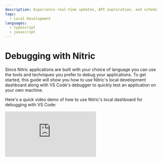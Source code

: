 ```yaml
---
description: Experience real-time updates, API exploration, and schedule debugging in Nitric's local development dashboard.
tags:
  - Local Development
languages:
  - typescript
  - javascript
---
```


# Debugging with Nitric

Since Nitric applications are built with your choice of language you can use the tools and techniques you prefer to debug your applications. To get started, this guide will show you how to use Nitric's local development dashboard along with VS Code's debugger to quickly test an application on your own machine.

Here's a quick video demo of how to use Nitric's local dashboard for debugging with VS Code:

<div>
  <div className="video-container">
    <iframe
      src="https://www.youtube-nocookie.com/embed/dzZu84xr6cY"
      title="Debugging with Nitric Local Dashboard"
      frameBorder="0"
      allow="accelerometer; autoplay; clipboard-write; encrypted-media; gyroscope; picture-in-picture; web-share"
      allowFullScreen
    />
  </div>
</div>

<Note>
  The local dashboard continues to get frequent feature updates, so might look
  different to the video depending on the version of the Nitric CLI you are
  using.
</Note>

## VS Code Debugging with Nitric Templates

Nitric's JavaScript and TypeScript templates include `launch.json` files which enable debugging in VS Code. A new project built from one of these templates will contain a directory structure that resembles the following:

```
project-root/
├── .vscode/
│   └── launch.json
├── nitric.yaml
├── ...
```

Before running the debugger, it's necessary to install the project's dependencies. In the case of TypeScript or JavaScript, you can do this by running:

<Tabs>

<TabItem label="npm">

```bash npm
npm install
```

</TabItem>

<TabItem label="yarn">

```bash yarn
yarn install
```

</TabItem>

<TabItem label="pnpm">

```bash pnpm
pnpm install
```

</TabItem>

</Tabs>

Next, in VS Code go to the `Run and Debug` tab and click start debugging (the green arrow) for `Debug Nitric App`:

![Debug Button VS Code](/docs/images/guides/debugging/run-debug.png)

To learn more about debugging with VS Code, you can explore [additional resources and documentation](https://code.visualstudio.com/docs/editor/debugging).

From here you can use the Local Dashboard to send API requests or trigger other events in your application, catching errors and breakpoints in the debugger like any other application.

## Next Steps

Take a look at our other guides for some inspiration on what to build next!

- [Nitric and Supabase](./nitric-and-supabase)
- [Nitric and GraphQL](./graphql)
- [APIs with PlanetScale, Prisma and Nitric](./serverless-api-with-planetscale-and-prisma)
